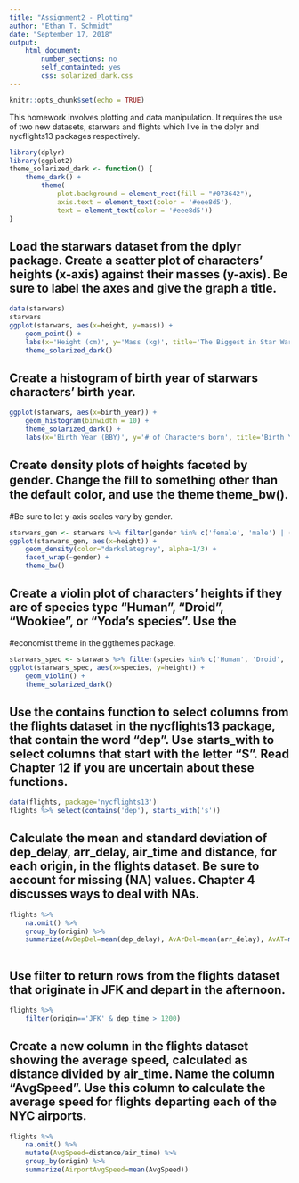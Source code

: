 ```yaml
---
title: "Assignment2 - Plotting"
author: "Ethan T. Schmidt"
date: "September 17, 2018"
output: 
    html_document: 
        number_sections: no
        self_containted: yes
        css: solarized_dark.css
---
```

```r
knitr::opts_chunk$set(echo = TRUE)
```

This homework involves plotting and data manipulation. It requires the use of two new datasets, starwars and flights which live in the dplyr and nycflights13 packages respectively.
```r
library(dplyr)
library(ggplot2)
theme_solarized_dark <- function() {
    theme_dark() +
        theme(
            plot.background = element_rect(fill = "#073642"), 
            axis.text = element_text(color = '#eee8d5'), 
            text = element_text(color = '#eee8d5'))
}
```

## Load the starwars dataset from the dplyr package. Create a scatter plot of characters' heights (x-axis) against their masses (y-axis). Be sure to label the axes and give the graph a title.
```r
data(starwars)
starwars
ggplot(starwars, aes(x=height, y=mass)) +
    geom_point() +
    labs(x='Height (cm)', y='Mass (kg)', title='The Biggest in Star Wars') +
    theme_solarized_dark()
```

## Create a histogram of birth year of starwars characters' birth year.
```r
ggplot(starwars, aes(x=birth_year)) +
    geom_histogram(binwidth = 10) +
    theme_solarized_dark() +
    labs(x='Birth Year (BBY)', y='# of Characters born', title='Birth Years in Star Wars')
```

## Create density plots of heights faceted by gender. Change the ﬁll to something other than the default color, and use the theme theme_bw(). 
#Be sure to let y-axis scales vary by gender.
```r
starwars_gen <- starwars %>% filter(gender %in% c('female', 'male') | (is.na(gender)))
ggplot(starwars_gen, aes(x=height)) +
    geom_density(color="darkslategrey", alpha=1/3) +
    facet_wrap(~gender) +
    theme_bw()
```

## Create a violin plot of characters' heights if they are of species type “Human”, “Droid”, “Wookiee”, or “Yoda’s species”. Use the 
#economist theme in the ggthemes package.
```r
starwars_spec <- starwars %>% filter(species %in% c('Human', 'Droid', 'Wookie', 'Yoda\'s species'))
ggplot(starwars_spec, aes(x=species, y=height)) +
    geom_violin() +
    theme_solarized_dark()
```

## Use the contains function to select columns from the flights dataset in the nycflights13 package, that contain the word "dep". Use starts_with to select columns that start with the letter "S". Read Chapter 12 if you are uncertain about these functions.
```r
data(flights, package='nycflights13')
flights %>% select(contains('dep'), starts_with('s'))
```

## Calculate the mean and standard deviation of dep_delay, arr_delay, air_time and distance, for each origin, in the flights dataset. Be sure to account for missing (NA) values. Chapter 4 discusses ways to deal with NAs.
```r
flights %>% 
    na.omit() %>% 
    group_by(origin) %>% 
    summarize(AvDepDel=mean(dep_delay), AvArDel=mean(arr_delay), AvAT=mean(air_time), AvDis=mean(distance))
        
```

## Use filter to return rows from the flights dataset that originate in JFK and depart in the afternoon.
```r
flights %>% 
    filter(origin=='JFK' & dep_time > 1200)
```

## Create a new column in the flights dataset showing the average speed, calculated as distance divided by air_time. Name the column "AvgSpeed". Use this column to calculate the average speed for flights departing each of the NYC airports.
```r
flights %>% 
    na.omit() %>% 
    mutate(AvgSpeed=distance/air_time) %>% 
    group_by(origin) %>% 
    summarize(AirportAvgSpeed=mean(AvgSpeed))
```